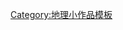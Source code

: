 {{Asbox
| image     = Topaze Brésil2.jpg
| pix       = 40
| subject   = 
| qualifier = 關於[[礦物]]
| category  = 礦物小作品
| tempsort  = 
| name      = Template:Mineral-stub
}}<noinclude>
[[Category:地理小作品模板]]
</noinclude>
